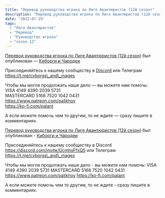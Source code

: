 ```yaml
---
title: "Перевод руководства игрока по Лиге Авантюристов (12й сезон)"
description: "Перевод руководства игрока по Лиге Авантюристов (12й сезон)"
date: "2022-07-19"
tags: 
  - "Лига Авантюристов"
  - "Перевод"
  - "Руководство игрока"
  - "сезон 12"
---
```


[Перевод руководства игрока по Лиге Авантюристов (12й сезон)](https://cyborgsandmages.com/?p=11613 "Оригинал статьи.") был опубликован — [Киборги и Чародеи](https://cyborgsandmages.com)


Присоединяйтесь к нашему сообществу в [Discord](https://discord.com/invite/GcmhsFfxQ5)  или Телеграм https://t.me/cyborgs\_and\_mages

Чтобы мы могли продолжать наше дело — вы можете нам помочь:  
VISA 4149 4390 2039 5731  
MASTERCARD 5168 7520 1042 0431  
https://www.patreon.com/palikhov  
https://ko-fi.com/palant

А если можете помочь чем то другим, то не ждите — сразу пишите в комментариях.

[Перевод руководства игрока по Лиге Авантюристов (12й сезон)](https://cyborgsandmages.com/?p=12008 "Оригинал статьи.") был опубликован - [Киборги и Чародеи](https://cyborgsandmages.com)

Присоединяйтесь к нашему сообществу в Discord https://discord.com/invite/GcmhsFfxQ5 или Телеграм https://t.me/cyborgs\_and\_mages

Чтобы мы могли продолжать наше дело - вы можете нам помочь: VISA 4149 4390 2039 5731 MASTERCARD 5168 7520 1042 0431 https://www.patreon.com/palikhov https://ko-fi.com/palant

А если можете помочь чем то другим, то не ждите - сразу пишите в комментариях.
